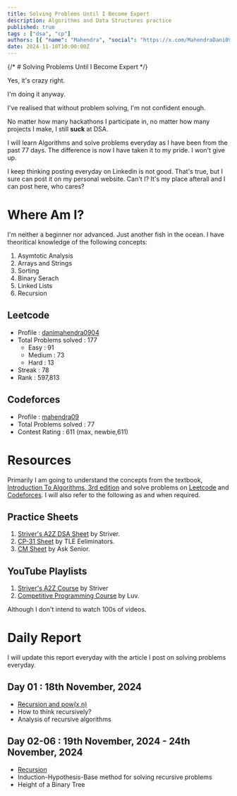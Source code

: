 ```yaml
---
title: Solving Problems Until I Become Expert
description: Algorithms and Data Structures practice
published: true
tags : ["dsa", "cp"]
authors: [{ "name": "Mahendra", "social": "https://x.com/MahendraDani09" }]
date: 2024-11-18T10:00:00Z
---
```


{/* # Solving Problems Until I Become Expert */}

Yes, it's crazy right.

I'm doing it anyway.

I've realised that without problem solving, I'm not confident enough. 

No matter how many hackathons I participate in, no matter how many projects I make, I still **suck** at DSA.

I will learn Algorithms and solve problems everyday as I have been from the past 77 days. The difference is now I have taken it to my pride. I won't give up.

I keep thinking posting everyday on Linkedin is not good. That's true, but I sure can post it on my personal website. Can't I? It's my place afterall and I can post here, who cares?

# Where Am I?

I'm neither a beginner nor advanced. Just another fish in the ocean. 
I have theoritical knowledge of the following concepts:
1. Asymtotic Analysis
2. Arrays and Strings
3. Sorting
4. Binary Serach
5. Linked Lists
6. Recursion

## Leetcode
- Profile : [danimahendra0904](https://leetcode.com/u/danimahendra0904/)
- Total Problems solved : 177
  - Easy : 91
  - Medium : 73
  - Hard : 13
- Streak : 78
- Rank : 597,813

## Codeforces
- Profile : [mahendra09](https://codeforces.com/profile/mahendra09)
- Total Problems solved : 77
- Contest Rating : 611 (max, newbie,611)

# Resources
Primarily I am going to understand the concepts from the textbook, [Introduction To Algorithms, 3rd edition](https://www.amazon.com/Introduction-Algorithms-3rd-MIT-Press/dp/0262033844) and solve problems on [Leetcode](https://leetcode.com/) and [Codeforces](https://codeforces.com/). I will also refer to the following as and when required.

## Practice Sheets
1. [Striver's A2Z DSA Sheet](https://takeuforward.org/strivers-a2z-dsa-course/strivers-a2z-dsa-course-sheet-2) by Striver.
2. [CP-31 Sheet](https://www.tle-eliminators.com/cp-sheet) by TLE Eeliminators.
3. [CM Sheet](https://asksenior.in/learn) by Ask Senior.

## YouTube Playlists
1. [Striver's A2Z Course](https://youtube.com/playlist?list=PLgUwDviBIf0oF6QL8m22w1hIDC1vJ_BHz&feature=shared) by Striver
2. [Competitive Programming Course](https://youtube.com/playlist?list=PLauivoElc3ggagradg8MfOZreCMmXMmJ-&feature=shared) by Luv.

Although I don't intend to watch 100s of videos. 

# Daily Report
I will update this report everyday with the article I post on solving problems everyday.

## Day 01 : 18th November, 2024
- [Recursion and pow(x,n)](https://mahendradani.vercel.app/blogs/problem-solving-18-11-2024)
- How to think recursively?
- Analysis of recursive algorithms

## Day 02-06 : 19th November, 2024 - 24th November, 2024
- [Recursion](https://mahendradani.vercel.app/blogs/problem-solving-19-11-2024)
- Induction-Hypothesis-Base method for solving recursive problems
- Height of a Binary Tree